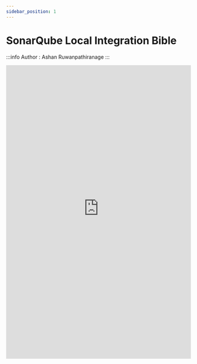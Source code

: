 ---
sidebar_position: 1
---

# SonarQube Local Integration Bible
:::info
Author : Ashan Ruwanpathiranage 
:::

<embed
      src="https://redback-operations.github.io/redback-documentation/pdf/sonarQube-local-integration-bible.pdf"
      type="application/pdf"
      width="100%"
      height="800px"
/>
